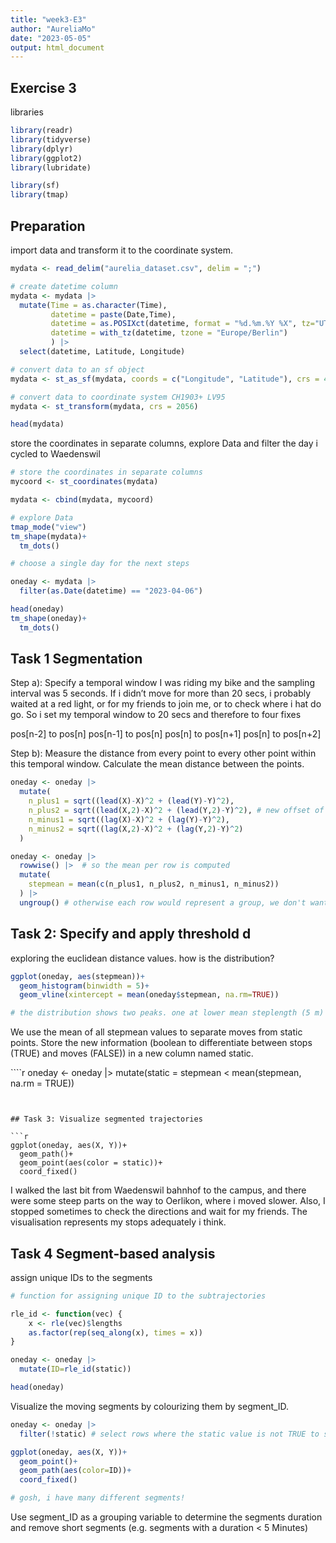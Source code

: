 ```yaml
---
title: "week3-E3"
author: "AureliaMo"
date: "2023-05-05"
output: html_document
---
```


## Exercise 3

libraries
```r
library(readr)
library(tidyverse)
library(dplyr)
library(ggplot2)
library(lubridate)

library(sf)
library(tmap)
```

## Preparation

import data and transform it to the coordinate system. 

```r
mydata <- read_delim("aurelia_dataset.csv", delim = ";")

# create datetime column
mydata <- mydata |> 
  mutate(Time = as.character(Time),
         datetime = paste(Date,Time),
         datetime = as.POSIXct(datetime, format = "%d.%m.%Y %X", tz="UTC"),
         datetime = with_tz(datetime, tzone = "Europe/Berlin")
         ) |> 
  select(datetime, Latitude, Longitude)

# convert data to an sf object
mydata <- st_as_sf(mydata, coords = c("Longitude", "Latitude"), crs = 4326, remove = FALSE) # EPSG code for WGS84 = 4326

# convert data to coordinate system CH1903+ LV95
mydata <- st_transform(mydata, crs = 2056) 

head(mydata)
```

store the coordinates in separate columns, explore Data and filter the day i cycled to Waedenswil

```r
# store the coordinates in separate columns
mycoord <- st_coordinates(mydata)

mydata <- cbind(mydata, mycoord)

# explore Data
tmap_mode("view")
tm_shape(mydata)+
  tm_dots()

# choose a single day for the next steps 

oneday <- mydata |> 
  filter(as.Date(datetime) == "2023-04-06")

head(oneday)
tm_shape(oneday)+
  tm_dots()
```


## Task 1 Segmentation

Step a): Specify a temporal window 
I was riding my bike and the sampling interval was 5 seconds. If i didn't move for more than 20 secs, i probably waited at a red light, or for my friends to join me, or to check where i hat do go. So i set my temporal window to 20 secs and therefore to four fixes

 pos[n-2] to pos[n]
 pos[n-1] to pos[n]
 pos[n] to pos[n+1]
 pos[n] to pos[n+2]



Step b): Measure the distance from every point to every other point within this temporal window. Calculate the mean distance between the points. 

```r

oneday <- oneday |> 
  mutate(
    n_plus1 = sqrt((lead(X)-X)^2 + (lead(Y)-Y)^2),
    n_plus2 = sqrt((lead(X,2)-X)^2 + (lead(Y,2)-Y)^2), # new offset of 2 in function lead()
    n_minus1 = sqrt((lag(X)-X)^2 + (lag(Y)-Y)^2),
    n_minus2 = sqrt((lag(X,2)-X)^2 + (lag(Y,2)-Y)^2)
  )

oneday <- oneday |>
  rowwise() |>  # so the mean per row is computed
  mutate(
    stepmean = mean(c(n_plus1, n_plus2, n_minus1, n_minus2))
  ) |> 
  ungroup() # otherwise each row would represent a group, we don't want that

```

## Task 2: Specify and apply threshold d

exploring the euclidean distance values. how is the distribution? 
```r

ggplot(oneday, aes(stepmean))+
  geom_histogram(binwidth = 5)+
  geom_vline(xintercept = mean(oneday$stepmean, na.rm=TRUE))

# the distribution shows two peaks. one at lower mean steplength (5 m) and one around mean steplengths of 50m. Segmenting by the mean of the values seems reasonable. 

```

We use the mean of all stepmean values to separate moves from static points. Store the new information (boolean to differentiate between stops (TRUE) and moves (FALSE)) in a new column named static.

````r
oneday <- oneday |> 
  mutate(static = stepmean < mean(stepmean, na.rm = TRUE)) 

```


## Task 3: Visualize segmented trajectories

```r
ggplot(oneday, aes(X, Y))+
  geom_path()+
  geom_point(aes(color = static))+
  coord_fixed()
```

I walked the last bit from Waedenswil bahnhof to the campus, and there were some steep parts on the way to Oerlikon, where i moved slower. Also, I stopped sometimes to check the directions and wait for my friends. The visualisation represents my stops adequately i think.


## Task 4 Segment-based analysis

assign unique IDs to the segments

```r
# function for assigning unique ID to the subtrajectories

rle_id <- function(vec) {
    x <- rle(vec)$lengths
    as.factor(rep(seq_along(x), times = x))
}

oneday <- oneday |> 
  mutate(ID=rle_id(static))

head(oneday)
```

Visualize the moving segments by colourizing them by segment_ID.
```r

oneday <- oneday |> 
  filter(!static) # select rows where the static value is not TRUE to select the moving segments

ggplot(oneday, aes(X, Y))+
  geom_point()+
  geom_path(aes(color=ID))+
  coord_fixed()

# gosh, i have many different segments!
```

Use segment_ID as a grouping variable to determine the segments duration and remove short segments (e.g. segments with a duration < 5 Minutes)



